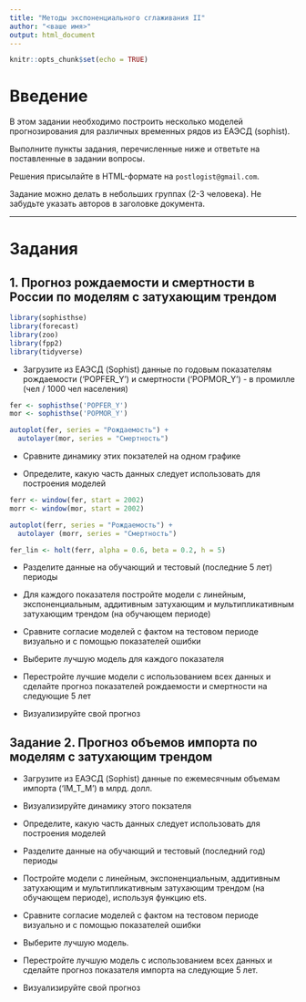 ```yaml
---
title: "Методы экспоненциального сглаживания II"
author: "<ваше имя>"
output: html_document
---
```


```r
knitr::opts_chunk$set(echo = TRUE)
```

# Введение

В этом задании необходимо построить несколько моделей прогнозирования для различных временных рядов из ЕАЭСД (sophist). 

Выполните пункты задания, перечисленные ниже и ответьте на поставленные в задании вопросы.

Решения присылайте в HTML-формате на `postlogist@gmail.com`.

Задание можно делать в небольших группах (2-3 человека). Не забудьте указать авторов в заголовке документа.

------

# Задания


## 1. Прогноз рождаемости и смертности в России по моделям с затухающим трендом
```r
library(sophisthse)
library(forecast)
library(zoo)
library(fpp2)
library(tidyverse)
```


- Загрузите из ЕАЭСД (Sophist) данные по годовым показателям рождаемости ('POPFER_Y') и смертности ('POPMOR_Y') - в промилле (чел / 1000 чел населения)
```r
fer <- sophisthse('POPFER_Y')
mor <- sophisthse('POPMOR_Y')

autoplot(fer, series = "Рождаемость") +
  autolayer(mor, series = "Смертность")
```

- Сравните динамику этих покзателей на одном графике  

- Определите, какую часть данных следует использовать для построения моделей  
```r
ferr <- window(fer, start = 2002)
morr <- window(mor, start = 2002)

autoplot(ferr, series = "Рождаемость") +
  autolayer (morr, series = "Смертность")
```

```r
fer_lin <- holt(ferr, alpha = 0.6, beta = 0.2, h = 5) 
```

- Разделите данные на обучающий и тестовый (последние 5 лет) периоды  

- Для каждого показателя постройте модели с линейным, экспоненциальным, аддитивным затухающим и мультипликативным затухающим трендом (на обучающем периоде)  

- Сравните согласие моделей с фактом на тестовом периоде визуально и с помощью показателей ошибки  

- Выберите лучшую модель для каждого показателя  

- Перестройте лучшие модели с использованием всех данных и сделайте прогноз показателей рождаемости и смертности на следующие 5 лет  

- Визуализируйте свой прогноз


## Задание 2. Прогноз объемов импорта по моделям с затухающим трендом

- Загрузите из ЕАЭСД (Sophist) данные по ежемесячным объемам импорта ('IM_T_M') в млрд. долл.

- Визуализируйте динамику этого покзателя

- Определите, какую часть данных следует использовать для построения моделей

- Разделите данные на обучающий и тестовый (последний год) периоды

- Постройте модели с линейным, экспоненциальным, аддитивным затухающим и мультипликативным затухающим трендом (на обучающем периоде), используя функцию ets.

- Сравните согласие моделей с фактом на тестовом периоде визуально и с помощью показателей ошибки

- Выберите лучшую модель.

- Перестройте лучшую модель с использованием всех данных и сделайте прогноз показателя импорта на следующие 5 лет.

- Визуализируйте свой прогноз
